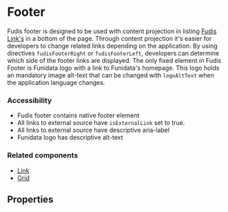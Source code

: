 
<Meta title="Components/Footer" />

# Footer

Fudis footer is designed to be used with content projection in listing [Fudis Link's](/docs/components-link--link) in a bottom of the page. Through content projection it's easier for developers to change related links depending on the application.
By using directives `fudisFooterRight` or `fudisFooterLeft`, developers can determine which side of the footer links are displayed.
The only fixed element in Fudis Footer is Funidata logo with a link to Funidata's homepage.
This logo holds an mandatory image alt-text that can be changed with `logoAltText` when the application language changes.

<Canvas of={FooterComponentStories.Footer} />

### Accessibility

- Fudis footer contains native footer element
- All links to external source have `isExternalLink` set to true.
- All links to external source have descriptive aria-label
- Funidata logo has descriptive alt-text

### Related components

- [Link](/docs/components-link--link)
- [Grid](/docs/components-grid-grid--example)

## Properties

<ArgTypes of={FooterComponent} />
